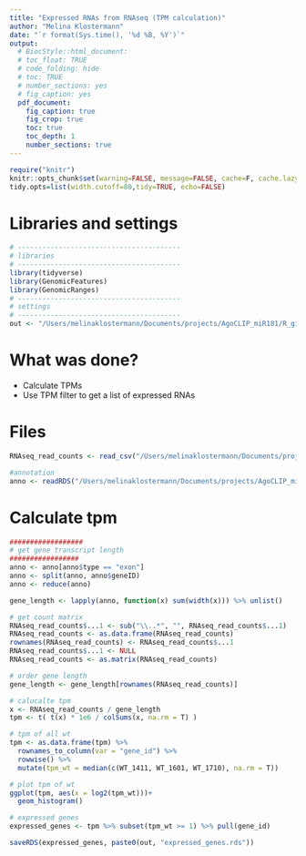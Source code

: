```yaml
---
title: "Expressed RNAs from RNAseq (TPM calculation)"
author: "Melina Klostermann"
date: "`r format(Sys.time(), '%d %B, %Y')`"
output: 
  # BiocStyle::html_document:
  # toc_float: TRUE
  # code_folding: hide
  # toc: TRUE
  # number_sections: yes
  # fig_caption: yes
  pdf_document:
    fig_caption: true
    fig_crop: true
    toc: true
    toc_depth: 1
    number_sections: true
---
```


```r
require("knitr")
knitr::opts_chunk$set(warning=FALSE, message=FALSE, cache=F, cache.lazy = FALSE)
tidy.opts=list(width.cutoff=80,tidy=TRUE, echo=FALSE)
```

# Libraries and settings

```r
# ----------------------------------------
# libraries
# ----------------------------------------
library(tidyverse)
library(GenomicFeatures)
library(GenomicRanges)
# ----------------------------------------
# settings
# ----------------------------------------
out <- "/Users/melinaklostermann/Documents/projects/AgoCLIP_miR181/R_github/miR181_paper/Figure5/TPMs-RNAseq/"

```

# What was done?

- Calculate TPMs
- Use TPM filter to get a list of expressed RNAs 



# Files
```r
RNAseq_read_counts <- read_csv("/Users/melinaklostermann/Documents/projects/AgoCLIP_miR181/R_github/miR181_paper/Figure3/RNAadjusted_countmatrix_15112022.csv")

#annotation
anno <- readRDS("/Users/melinaklostermann/Documents/projects/AgoCLIP_miR181/R_github/miR181_paper/Methods/01_Annotation_preprocessing/annotation.rds")

```

# Calculate tpm

```r
##################
# get gene transcript length
#################
anno <- anno[anno$type == "exon"]
anno <- split(anno, anno$geneID)
anno <- reduce(anno)

gene_length <- lapply(anno, function(x) sum(width(x))) %>% unlist()


```

```r

# get count matrix
RNAseq_read_counts$...1 <- sub("\\..*", "", RNAseq_read_counts$...1)
RNAseq_read_counts <- as.data.frame(RNAseq_read_counts)
rownames(RNAseq_read_counts) <- RNAseq_read_counts$...1
RNAseq_read_counts$...1 <- NULL
RNAseq_read_counts <- as.matrix(RNAseq_read_counts)

# order gene length
gene_length <- gene_length[rownames(RNAseq_read_counts)]

# calucalte tpm
x <- RNAseq_read_counts / gene_length
tpm <- t( t(x) * 1e6 / colSums(x, na.rm = T) )

# tpm of all wt
tpm <- as.data.frame(tpm) %>%
  rownames_to_column(var = "gene_id") %>%
  rowwise() %>%
  mutate(tpm_wt = median(c(WT_1411, WT_1601, WT_1710), na.rm = T))

# plot tpm of wt
ggplot(tpm, aes(x = log2(tpm_wt)))+
  geom_histogram()

# expressed genes
expressed_genes <- tpm %>% subset(tpm_wt >= 1) %>% pull(gene_id)

saveRDS(expressed_genes, paste0(out, "expressed_genes.rds"))
```
